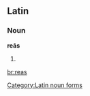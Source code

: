 ==Latin==

===Noun===
'''reās''' {{f}}

# {{inflection of|rea||acc|p|lang=la}}

[[Category:Latin noun forms]]

[[br:reas]]